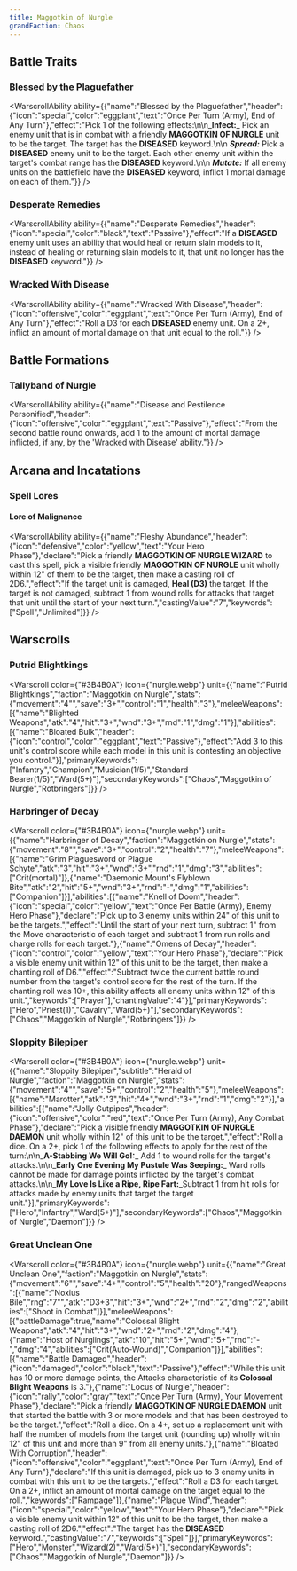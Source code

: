```yaml
---
title: Maggotkin of Nurgle
grandFaction: Chaos
---
```



## Battle Traits

### Blessed by the Plaguefather

<WarscrollAbility ability={{"name":"Blessed by the Plaguefather","header":{"icon":"special","color":"eggplant","text":"Once Per Turn (Army), End of Any Turn"},"effect":"Pick 1 of the following effects:\n\n_**Infect:**_ Pick an enemy unit that is in combat with a friendly **MAGGOTKIN OF NURGLE** unit to be the target. The target has the **DISEASED** keyword.\n\n _**Spread:**_ Pick a **DISEASED** enemy unit to be the target. Each other enemy unit within the target's combat range has the **DISEASED** keyword.\n\n _**Mutate:**_ If all enemy units on the battlefield have the **DISEASED** keyword, inflict 1 mortal damage on each of them."}} />

### Desperate Remedies

<WarscrollAbility ability={{"name":"Desperate Remedies","header":{"icon":"special","color":"black","text":"Passive"},"effect":"If a **DISEASED** enemy unit uses an ability that would heal or return slain models to it, instead of healing or returning slain models to it, that unit no longer has the **DISEASED** keyword."}} />

### Wracked With Disease

<WarscrollAbility ability={{"name":"Wracked With Disease","header":{"icon":"offensive","color":"eggplant","text":"Once Per Turn (Army), End of Any Turn"},"effect":"Roll a D3 for each **DISEASED** enemy unit. On a 2+, inflict an amount of mortal damage on that unit equal to the roll."}} />



## Battle Formations

### Tallyband of Nurgle

<WarscrollAbility ability={{"name":"Disease and Pestilence Personified","header":{"icon":"offensive","color":"eggplant","text":"Passive"},"effect":"From the second battle round onwards, add 1 to the amount of mortal damage inflicted, if any, by the 'Wracked with Disease' ability."}} />



## Arcana and Incatations

### Spell Lores
#### Lore of Malignance

<WarscrollAbility ability={{"name":"Fleshy Abundance","header":{"icon":"defensive","color":"yellow","text":"Your Hero Phase"},"declare":"Pick a friendly **MAGGOTKIN OF NURGLE WIZARD** to cast this spell, pick a visible friendly **MAGGOTKIN OF NURGLE** unit wholly within 12\" of them to be the target, then make a casting roll of 2D6.","effect":"If the target unit is damaged, **Heal (D3)** the target. If the target is not damaged, subtract 1 from wound rolls for attacks that target that unit until the start of your next turn.","castingValue":"7","keywords":["Spell","Unlimited"]}} />



## Warscrolls

### Putrid Blightkings

<Warscroll color={"#3B4B0A"} icon={"nurgle.webp"} unit={{"name":"Putrid Blightkings","faction":"Maggotkin on Nurgle","stats":{"movement":"4\"","save":"3+","control":"1","health":"3"},"meleeWeapons":[{"name":"Blighted Weapons","atk":"4","hit":"3+","wnd":"3+","rnd":"1","dmg":"1"}],"abilities":[{"name":"Bloated Bulk","header":{"icon":"control","color":"eggplant","text":"Passive"},"effect":"Add 3 to this unit's control score while each model in this unit is contesting an objective you control."}],"primaryKeywords":["Infantry","Champion","Musician(1/5)","Standard Bearer(1/5)","Ward(5+)"],"secondaryKeywords":["Chaos","Maggotkin of Nurgle","Rotbringers"]}} />

### Harbringer of Decay

<Warscroll color={"#3B4B0A"} icon={"nurgle.webp"} unit={{"name":"Harbringer of Decay","faction":"Maggotkin on Nurgle","stats":{"movement":"8\"","save":"3+","control":"2","health":"7"},"meleeWeapons":[{"name":"Grim Plaguesword or Plague Schyte","atk":"3","hit":"3+","wnd":"3+","rnd":"1","dmg":"3","abilities":["Crit(mortal)"]},{"name":"Daemonic Mount's Flyblown Bite","atk":"2","hit":"5+","wnd":"3+","rnd":"-","dmg":"1","abilities":["Companion"]}],"abilities":[{"name":"Knell of Doom","header":{"icon":"special","color":"yellow","text":"Once Per Battle (Army), Enemy Hero Phase"},"declare":"Pick up to 3 enemy units within 24\" of this unit to be the targets.","effect":"Until the start of your next turn, subtract 1\" from the Move characteristic of each target and subtract 1 from run rolls and charge rolls for each target."},{"name":"Omens of Decay","header":{"icon":"control","color":"yellow","text":"Your Hero Phase"},"declare":"Pick a visible enemy unit within 12\" of this unit to be the target, then make a chanting roll of D6.","effect":"Subtract twice the current battle round number from the target's control score for the rest of the turn. If the chanting roll was 10+, this ability affects all enemy units within 12\" of this unit.","keywords":["Prayer"],"chantingValue":"4"}],"primaryKeywords":["Hero","Priest(1)","Cavalry","Ward(5+)"],"secondaryKeywords":["Chaos","Maggotkin of Nurgle","Rotbringers"]}} />

### Sloppity Bilepiper

<Warscroll color={"#3B4B0A"} icon={"nurgle.webp"} unit={{"name":"Sloppity Bilepiper","subtitle":"Herald of Nurgle","faction":"Maggotkin on Nurgle","stats":{"movement":"4\"","save":"5+","control":"2","health":"5"},"meleeWeapons":[{"name":"Marotter","atk":"3","hit":"4+","wnd":"3+","rnd":"1","dmg":"2"}],"abilities":[{"name":"Jolly Gutpipes","header":{"icon":"offensive","color":"red","text":"Once Per Turn (Army), Any Combat Phase"},"declare":"Pick a visible friendly **MAGGOTKIN OF NURGLE DAEMON** unit wholly within 12\" of this unit to be the target.","effect":"Roll a dice. On a 2+, pick 1 of the following effects to apply for the rest of the turn:\n\n_**A-Stabbing We Will Go!:**_ Add 1 to wound rolls for the target's attacks.\n\n_**Early One Evening My Pustule Was Seeping:**_ Ward rolls cannot be made for damage points inflicted by the target's combat attacks.\n\n_**My Love Is Like a Ripe, Ripe Fart:**_Subtract 1 from hit rolls for attacks made by enemy units that target the target unit."}],"primaryKeywords":["Hero","Infantry","Ward(5+)"],"secondaryKeywords":["Chaos","Maggotkin of Nurgle","Daemon"]}} />

### Great Unclean One

<Warscroll color={"#3B4B0A"} icon={"nurgle.webp"} unit={{"name":"Great Unclean One","faction":"Maggotkin on Nurgle","stats":{"movement":"6\"","save":"4+","control":"5","health":"20"},"rangedWeapons":[{"name":"Noxius Bile","rng":"7\"","atk":"D3+3","hit":"3+","wnd":"2+","rnd":"2","dmg":"2","abilities":["Shoot in Combat"]}],"meleeWeapons":[{"battleDamage":true,"name":"Colossal Blight Weapons","atk":"4","hit":"3+","wnd":"2+","rnd":"2","dmg":"4"},{"name":"Host of Nurglings","atk":"10","hit":"5+","wnd":"5+","rnd":"-","dmg":"4","abilities":["Crit(Auto-Wound)","Companion"]}],"abilities":[{"name":"Battle Damaged","header":{"icon":"damaged","color":"black","text":"Passive"},"effect":"While this unit has 10 or more damage points, the Attacks characteristic of its **Colossal Blight Weapons** is 3."},{"name":"Locus of Nurgle","header":{"icon":"rally","color":"gray","text":"Once Per Turn (Army), Your Movement Phase"},"declare":"Pick a friendly **MAGGOTKIN OF NURGLE DAEMON** unit that started the battle with 3 or more models and that has been destroyed to be the target.","effect":"Roll a dice. On a 4+, set up a replacement unit with half the number of models from the target unit (rounding up) wholly within 12\" of this unit and more than 9\" from all enemy units."},{"name":"Bloated With Corruption","header":{"icon":"offensive","color":"eggplant","text":"Once Per Turn (Army), End of Any Turn"},"declare":"If this unit is damaged, pick up to 3 enemy units in combat with this unit to be the targets.","effect":"Roll a D3 for each target. On a 2+, inflict an amount of mortal damage on the target equal to the roll.","keywords":["Rampage"]},{"name":"Plague Wind","header":{"icon":"special","color":"yellow","text":"Your Hero Phase"},"declare":"Pick a visible enemy unit within 12\" of this unit to be the target, then make a casting roll of 2D6.","effect":"The target has the **DISEASED** keyword.","castingValue":"7","keywords":["Spell"]}],"primaryKeywords":["Hero","Monster","Wizard(2)","Ward(5+)"],"secondaryKeywords":["Chaos","Maggotkin of Nurgle","Daemon"]}} />

